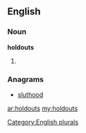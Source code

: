 ==English==

===Noun===
'''holdouts'''

# {{plural of|[[holdout]]}}

===Anagrams===
* [[sluthood#English|sluthood]]

[[Category:English plurals]]

[[ar:holdouts]]
[[my:holdouts]]